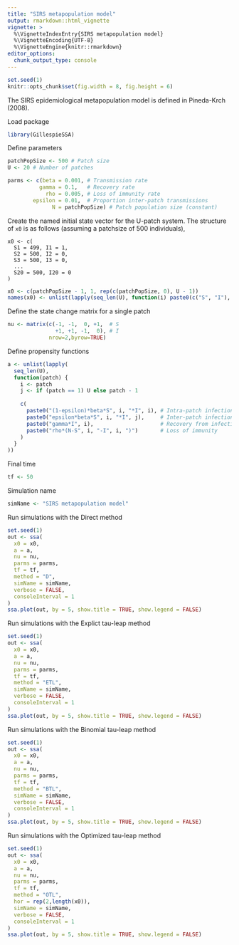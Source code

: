 ```yaml
---
title: "SIRS metapopulation model"
output: rmarkdown::html_vignette
vignette: >
  %\VignetteIndexEntry{SIRS metapopulation model}
  %\VignetteEncoding{UTF-8}
  %\VignetteEngine{knitr::rmarkdown}
editor_options: 
  chunk_output_type: console
---
```


<!-- github markdown built using 
rmarkdown::render("vignettes/epi_chain.Rmd", output_format = "github_document")
-->

```r
set.seed(1)
knitr::opts_chunk$set(fig.width = 8, fig.height = 6)
```

The SIRS epidemiological metapopulation model is defined in Pineda-Krch (2008).

Load package
```r
library(GillespieSSA)
```

Define parameters
```r
patchPopSize <- 500 # Patch size
U <- 20 # Number of patches

parms <- c(beta = 0.001, # Transmission rate
          gamma = 0.1,   # Recovery rate
            rho = 0.005, # Loss of immunity rate
        epsilon = 0.01,  # Proportion inter-patch transmissions
              N = patchPopSize) # Patch population size (constant)
```

Create the named initial state vector for the U-patch system. The structure of
`x0` is as follows (assuming a patchsize of 500 individuals),
```
x0 <- c(
  S1 = 499, I1 = 1, 
  S2 = 500, I2 = 0,
  S3 = 500, I3 = 0, 
  ... 
  S20 = 500, I20 = 0
)
```
```r
x0 <- c(patchPopSize - 1, 1, rep(c(patchPopSize, 0), U - 1))
names(x0) <- unlist(lapply(seq_len(U), function(i) paste0(c("S", "I"), i)))
```

Define the state change matrix for a single patch
```r
nu <- matrix(c(-1, -1,  0, +1,  # S
               +1, +1, -1,  0), # I
             nrow=2,byrow=TRUE)
```

Define propensity functions
```r
a <- unlist(lapply(
  seq_len(U),
  function(patch) {
    i <- patch
    j <- if (patch == 1) U else patch - 1
    
    c(
      paste0("(1-epsilon)*beta*S", i, "*I", i), # Intra-patch infection
      paste0("epsilon*beta*S", i, "*I", j),     # Inter-patch infection
      paste0("gamma*I", i),                     # Recovery from infection
      paste0("rho*(N-S", i, "-I", i, ")")       # Loss of immunity
    )
  }
))
```

Final time
```r
tf <- 50
```

Simulation name
```r
simName <- "SIRS metapopulation model"
```

Run simulations with the Direct method
```r
set.seed(1)
out <- ssa(
  x0 = x0,
  a = a,
  nu = nu,
  parms = parms,
  tf = tf,
  method = "D",
  simName = simName,
  verbose = FALSE,
  consoleInterval = 1
) 
ssa.plot(out, by = 5, show.title = TRUE, show.legend = FALSE)
```

Run simulations with the Explict tau-leap method
```r
set.seed(1)
out <- ssa(
  x0 = x0,
  a = a,
  nu = nu,
  parms = parms,
  tf = tf,
  method = "ETL",
  simName = simName,
  verbose = FALSE,
  consoleInterval = 1
) 
ssa.plot(out, by = 5, show.title = TRUE, show.legend = FALSE)
```

Run simulations with the Binomial tau-leap method
```r
set.seed(1)
out <- ssa(
  x0 = x0,
  a = a,
  nu = nu,
  parms = parms,
  tf = tf,
  method = "BTL",
  simName = simName,
  verbose = FALSE,
  consoleInterval = 1
) 
ssa.plot(out, by = 5, show.title = TRUE, show.legend = FALSE)
```

Run simulations with the Optimized tau-leap method
```r
set.seed(1)
out <- ssa(
  x0 = x0,
  a = a,
  nu = nu,
  parms = parms,
  tf = tf,
  method = "OTL",
  hor = rep(2,length(x0)),
  simName = simName,
  verbose = FALSE,
  consoleInterval = 1
) 
ssa.plot(out, by = 5, show.title = TRUE, show.legend = FALSE)
```
